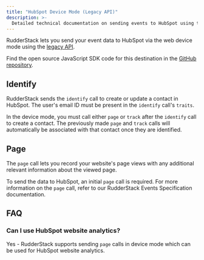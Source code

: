 ```yaml
---
title: "HubSpot Device Mode (Legacy API)"
description: >-
  Detailed technical documentation on sending events to HubSpot using the RudderStack web device mode.
---
```


RudderStack lets you send your event data to HubSpot via the web <Link to="/destinations/rudderstack-connection-modes/#device-mode">device mode</Link> using the [legacy API](https://legacydocs.hubspot.com/docs/overview?_ga=2.34803302.670362313.1663315856-97001172.1658910392).

<div class="infoBlock">
Find the open source JavaScript SDK code for this destination in the <a href="https://github.com/rudderlabs/rudder-sdk-js/tree/production/integrations/HubSpot">GitHub repository</a>.
</div>


## Identify

RudderStack sends the <Link to="/event-spec/standard-events/identify">`identify`</Link> call to create or update a contact in HubSpot. The user's email ID must be present in the `identify` call's `traits`.

In the device mode, you must call either <code class="inline-code">page</code> or <code class="inline-code">track</code> after the <code class="inline-code">identify</code> call to create a contact. The previously made <code class="inline-code">page</code> and <code class="inline-code">track</code> calls will automatically be associated with that contact once they are identified.

## Page

The <Link to="/event-spec/standard-events/page/">`page`</Link> call lets you record your website's page views with any additional relevant information about the viewed page.

To send the data to HubSpot, an initial <code class="inline-code">page</code> call is required. For more information on the <code class="inline-code">page</code> call, refer to our <Link to="/event-spec/standard-events/">RudderStack Events Specification</Link> documentation.

## FAQ

### Can I use HubSpot website analytics?

Yes - RudderStack supports sending `page` calls in device mode which can be used for HubSpot website analytics.